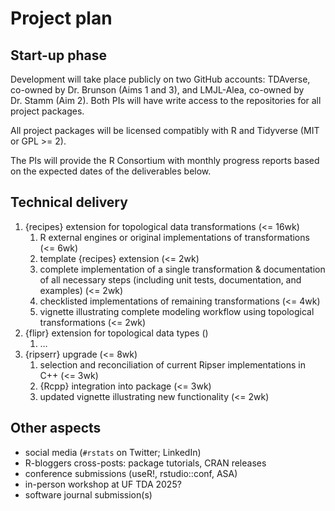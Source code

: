 # Project plan

## Start-up phase
<!--
Covering the planning phase, this section should provide a relatively detailed plan of how work will start on the project. This section is important because projects need to get up and running quickly.

 - [ ] Setting up collaboration platform inc. code for contributors etc.
 - [ ] Licence decisions
 - [ ] Reporting framework
-->

<!--Platform: GitHub TDAverse account & existing package repos-->

Development will take place publicly on two GitHub accounts: TDAverse, co-owned by Dr. Brunson (Aims 1 and 3), and LMJL-Alea, co-owned by Dr. Stamm (Aim 2).
Both PIs will have write access to the repositories for all project packages.

<!--Licenses: consistent with existing packages and Tidyverse (GPL >= 2)-->

All project packages will be licensed compatibly with R and Tidyverse (MIT or GPL >= 2).

[^r-licenses]: <https://www.r-project.org/Licenses/>

The PIs will provide the R Consortium with monthly progress reports based on the expected dates of the deliverables below.

## Technical delivery
<!--
Covering the actual delivery of the project this section should provide at least a high-level the implementation. 

Including target dates is really important as you need to be committed and the ISC need to have a means of tracking delivery
-->

1. {recipes} extension for topological data transformations (<= 16wk)
    1. R external engines or original implementations of transformations (<= 6wk)
    2. template {recipes} extension (<= 2wk)
    3. complete implementation of a single transformation & documentation of all necessary steps (including unit tests, documentation, and examples) (<= 2wk)
    4. checklisted implementations of remaining transformations (<= 4wk)
    5. vignette illustrating complete modeling workflow using topological transformations (<= 2wk)
2. {flipr} extension for topological data types ()
    1. ...
3. {ripserr} upgrade (<= 8wk)
    1. selection and reconciliation of current Ripser implementations in C++ (<= 3wk)
    2. {Rcpp} integration into package (<= 3wk)
    3. updated vignette illustrating new functionality (<= 2wk)

## Other aspects
<!--
Covering non-technical activities like on-going publicity, paper preparation, discussion groups etc. that might be required to facilitate successful delivery of the project.

 - [ ] Announcement post
 - [ ] Delivery blog post
 - [ ] Twitter
 - [ ] UseR!
 - [ ] ISC meetings
-->

* social media (`#rstats` on Twitter; LinkedIn)
* R-bloggers cross-posts: package tutorials, CRAN releases
* conference submissions (useR!, rstudio::conf, ASA)
* in-person workshop at UF TDA 2025?
* software journal submission(s)
